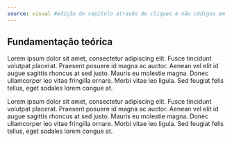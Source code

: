 ```yaml
---
source: visual #edição do capítulo através de cliques e não códigos em quarto (source [padrão])
---
```


## Fundamentação teórica

Lorem ipsum dolor sit amet, consectetur adipiscing elit. Fusce tincidunt volutpat placerat. Praesent posuere id magna ac auctor. Aenean vel elit id augue sagittis rhoncus at sed justo. Mauris eu molestie magna. Donec ullamcorper leo vitae fringilla ornare. Morbi vitae leo ligula. Sed feugiat felis tellus, eget sodales lorem congue at.

Lorem ipsum dolor sit amet, consectetur adipiscing elit. Fusce tincidunt volutpat placerat. Praesent posuere id magna ac auctor. Aenean vel elit id augue sagittis rhoncus at sed justo. Mauris eu molestie magna. Donec ullamcorper leo vitae fringilla ornare. Morbi vitae leo ligula. Sed feugiat felis tellus, eget sodales lorem congue at.
